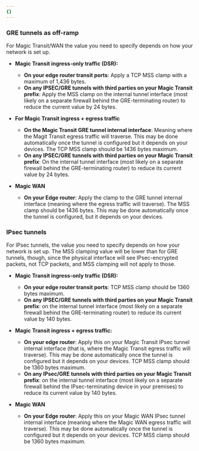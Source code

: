 ```yaml
---
{}
---
```


### GRE tunnels as off-ramp

For Magic Transit/WAN the value you need to specify depends on how your network is set up.

- **Magic Transit ingress-only traffic (DSR):**

  - **On your edge router transit ports**: Apply a TCP MSS clamp with a maximum of 1,436 bytes.
  - **On any IPSEC/GRE tunnels with third parties on your Magic Transit prefix**: Apply the MSS clamp on the internal tunnel interface (most likely on a separate firewall behind the GRE-terminating router) to reduce the current value by 24 bytes.

- **For Magic Transit ingress + egress traffic**

  - **On the Magic Transit GRE tunnel internal interface**: Meaning where the Magit Transit egress traffic will traverse. This may be done automatically once the tunnel is configured but it depends on your devices. The TCP MSS clamp should be 1436 bytes maximum.
  - **On any IPSEC/GRE tunnels with third parties on your Magic Transit prefix**: On the internal tunnel interface (most likely on a separate firewall behind the GRE-terminating router) to reduce its current value by 24 bytes.

- **Magic WAN**

  - **On your Edge router**: Apply the clamp to the GRE tunnel internal interface (meaning where the egress traffic will traverse). The MSS clamp should be 1436 bytes. This may be done automatically once the tunnel is configured, but it depends on your devices.

### IPsec tunnels

For IPsec tunnels, the value you need to specify depends on how your network is set up. The MSS clamping value will be lower than for GRE tunnels, though, since the physical interface will see IPsec-encrypted packets, not TCP packets, and MSS clamping will not apply to those.

- **Magic Transit ingress-only traffic (DSR):**

  - **On your edge router transit ports**: TCP MSS clamp should be 1360 bytes maximum.
  - **On any IPSEC/GRE tunnels with third parties on your Magic Transit prefix**: on the internal tunnel interface (most likely on a separate firewall behind the GRE-terminating router) to reduce its current value by 140 bytes.

- **Magic Transit ingress + egress traffic:**

  - **On your edge router**: Apply this on your Magic Transit IPsec tunnel internal interface (that is, where the Magic Transit egress traffic will traverse). This may be done automatically once the tunnel is configured but it depends on your devices. TCP MSS clamp should be 1360 bytes maximum.
  - **On any IPsec/GRE tunnels with third parties on your Magic Transit prefix**: on the internal tunnel interface (most likely on a separate firewall behind the IPsec-terminating device in your premises) to reduce its current value by 140 bytes.

- **Magic WAN**

  - **On your Edge router**: Apply this on your Magic WAN IPsec tunnel internal interface (meaning where the Magic WAN egress traffic will traverse). This may be done automatically once the tunnel is configured but it depends on your devices. TCP MSS clamp should be 1360 bytes maximum.
